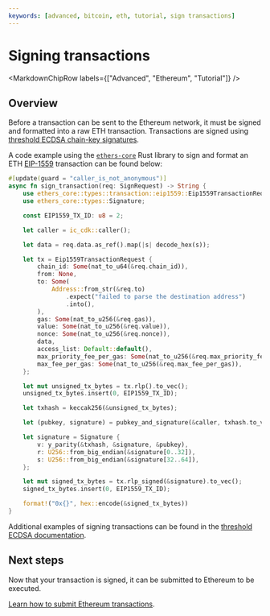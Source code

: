```yaml
---
keywords: [advanced, bitcoin, eth, tutorial, sign transactions]
---
```



# Signing transactions

<MarkdownChipRow labels={["Advanced", "Ethereum", "Tutorial"]} />

## Overview

Before a transaction can be sent to the Ethereum network, it must be signed and formatted into a raw ETH transaction. Transactions are signed using [threshold ECDSA chain-key signatures](/docs/current/developer-docs/smart-contracts/encryption/t-ecdsa).

A code example using the [`ethers-core`](https://github.com/gakonst/ethers-rs) Rust library to sign and format an ETH [EIP-1559](https://eips.ethereum.org/EIPS/eip-1559) transaction can be found below:

```rust
#[update(guard = "caller_is_not_anonymous")]
async fn sign_transaction(req: SignRequest) -> String {
    use ethers_core::types::transaction::eip1559::Eip1559TransactionRequest;
    use ethers_core::types::Signature;

    const EIP1559_TX_ID: u8 = 2;

    let caller = ic_cdk::caller();

    let data = req.data.as_ref().map(|s| decode_hex(s));

    let tx = Eip1559TransactionRequest {
        chain_id: Some(nat_to_u64(&req.chain_id)),
        from: None,
        to: Some(
            Address::from_str(&req.to)
                .expect("failed to parse the destination address")
                .into(),
        ),
        gas: Some(nat_to_u256(&req.gas)),
        value: Some(nat_to_u256(&req.value)),
        nonce: Some(nat_to_u256(&req.nonce)),
        data,
        access_list: Default::default(),
        max_priority_fee_per_gas: Some(nat_to_u256(&req.max_priority_fee_per_gas)),
        max_fee_per_gas: Some(nat_to_u256(&req.max_fee_per_gas)),
    };

    let mut unsigned_tx_bytes = tx.rlp().to_vec();
    unsigned_tx_bytes.insert(0, EIP1559_TX_ID);

    let txhash = keccak256(&unsigned_tx_bytes);

    let (pubkey, signature) = pubkey_and_signature(&caller, txhash.to_vec()).await;

    let signature = Signature {
        v: y_parity(&txhash, &signature, &pubkey),
        r: U256::from_big_endian(&signature[0..32]),
        s: U256::from_big_endian(&signature[32..64]),
    };

    let mut signed_tx_bytes = tx.rlp_signed(&signature).to_vec();
    signed_tx_bytes.insert(0, EIP1559_TX_ID);

    format!("0x{}", hex::encode(&signed_tx_bytes))
}

```

Additional examples of signing transactions can be found in the [threshold ECDSA documentation](/docs/current/developer-docs/smart-contracts/encryption/signing-messages-tecdsa).


## Next steps

Now that your transaction is signed, it can be submitted to Ethereum to be executed.

[Learn how to submit Ethereum transactions](submit-transactions.mdx).

